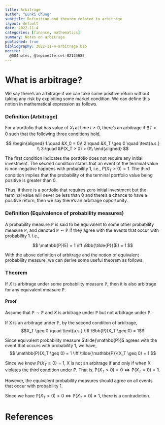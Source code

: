 ```yaml
---
title: Arbitrage
author: "Eunki Chung"
subtitle: Definition and theorem related to arbitrage
layout: default
date: 2022-11-4
categories: [finance, mathematics]
summary: Notes on arbitrage
published: true
bibliography: 2022-11-4-arbitrage.bib
nocite: |
  @504notes, @lepinette:cel-02125685
---
```


# What is arbitrage?

We say there's an arbitrage if we can take some positive return without taking any risk by exploiting some market condition. We can define this notion in mathematical expression as follows.  
  
### Definition (Arbitrage)

For a portfolio that has value of $X_t$ at time $t \geq 0$,
there's an arbitrage if $\exists T > 0$ such that the following three conditions hold,

$$
\begin{aligned}
1.\quad &X_0 = 0\\
2.\quad &X_T \geq 0 \quad \text{a.s.} \\
3.\quad &P(X_T > 0) > 0\\
\end{aligned}
$$

The first condition indicates the portfolio does not require any initial investment. The second condition states that an event of the terminal value is non-negative happens with probability 1, i.e., $P(X_T \geq 0) = 1$. The third condition implies that the probability of the terminal portfolio value being positive is greater than 0.

Thus, if there is a portfolio that requires zero initial investment but the terminal value will never be less than 0 and there's a chance to have a positive return, then we say there's an arbitrage opportunity.

### Definition (Equivalence of probability measures)

A probability measure $\mathbb{\tilde{P}}$ is said to be equivalent to some other probability measure $\mathbb{P}$, and denoted $\mathbb{P} \sim \mathbb{\tilde{P}}$ if they agree with the events that occur with probability 1. i.e.,  

$$
\mathbb{P}(E) = 1 \iff \Bbb{\tilde{P}}(E) = 1
$$

With the above definition of arbitrage and the notion of equivalent probability measure, we can derive some useful theorem as follows.

### Theorem

If $X$ is arbitrage under some probability measure $\mathbb{P}$, then it is also arbitrage for any equivalent measure $\mathbb{\tilde{P}}$.  

#### Proof

Assume that $\mathbb{P} \sim \mathbb{\tilde{P}}$ and $X$ is arbitrage under $\mathbb{P}$ but not arbitrage under $\mathbb{\tilde{P}}$.  

If X is an arbitrage under $\mathbb{P}$, by the second condition of arbitrage,
$$X_T \geq 0 \quad \text{a.s.} \iff \Bbb{P}(X_T \geq 0) = 1$$

 Since equivalent probability measure $\tilde{\mathbb{P}}$ agrees with the event that occurs with probability 1, we have,
$$
\mathbb{P}(X_T \geq 0) = 1 \iff \tilde{\mathbb{P}}(X_T \geq 0) = 1
$$

Since we know $\mathbb{\tilde{P}}(X_T \geq 0) = 1$, X is not an arbitrage if and only if when X violates the third condition under $\mathbb{\tilde{P}}$. That is, $\mathbb{\tilde{P}}(X_T > 0) = 0 \iff \mathbb{\tilde{P}}(X_T = 0) = 1$.  

However, the equivalent probability measures should agree on all events that occur with probability 1.  

Since we have $\mathbb{P}(X_T > 0) > 0 \iff \mathbb{P}(X_T = 0) \neq 1$, there is a contradiction.

# References

::: {#refs}
:::
